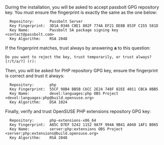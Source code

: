 During the installation, you will be asked to accept passbolt GPG repository key. You must ensure the fingerprint is exactly the same as the one below:

```
  Repository:       Passbolt Server
  Key Fingerprint:  3D1A 0346 C8E1 802F 774A EF21 DE8B 853F C155 581D
  Key Name:         Passbolt SA package signing key <contact@passbolt.com>
  Key Algorithm:    RSA 2048
```

If the fingerprint matches, trust always by answering **a** to this question:

```
Do you want to reject the key, trust temporarily, or trust always? [r/t/a/?] (r):
```

Then, you will be asked for PHP repository GPG key, ensure the fingerprint is correct and trust it always:

```
  Repository:       php
  Key Fingerprint:  55CF 98B4 BB5B C6CC 2E24 748F 82EE 4011 CBCA 8BB5
  Key Name:         devel:languages:php OBS Project <devel:languages:php@build.opensuse.org>
  Key Algorithm:    DSA 1024
```

Finally, verify and trust OpenSUSE PHP extensions repository GPG key:

```
  Repository:       php-extensions-x86_64
  Key Fingerprint:  A85C D7EF 5242 1152 9A7F 994A 9B41 A048 1AF1 B065
  Key Name:         server:php:extensions OBS Project <server:php:extensions@build.opensuse.org>
  Key Algorithm:    RSA 2048
```
